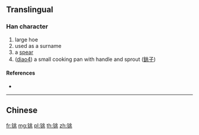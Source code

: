 {{character info/new}}
{{also|銚}}
==Translingual==

===Han character===
{{Han char|rn=167|rad=钅|as=06|sn=11|four=|canj=CLMO,OPLMO,XCLMO}}

# large hoe
# used as a surname
# a [[spear]]
# ([[diao4]]) a small cooking pan with handle and sprout ([[銚子]])

====References====
* {{Han ref|kx=1328.061|hdz=64200.030|uh=94EB|ud=38123}}

----

==Chinese==
{{zh-see|銚}}

[[fr:铫]]
[[mg:铫]]
[[pl:铫]]
[[th:铫]]
[[zh:铫]]